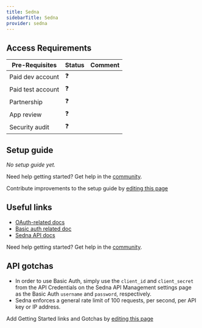 ```yaml
---
title: Sedna
sidebarTitle: Sedna
provider: sedna
---
```



<Overview />
<PreBuiltTooling provider={providers[pageMetadata.provider]} />
<PreBuiltUseCases />

## Access Requirements
| Pre-Requisites | Status | Comment|
| - | - | - |
| Paid dev account | ❓ |  |
| Paid test account | ❓ |  |
| Partnership | ❓ | |
| App review | ❓ |  |
| Security audit | ❓ | |


## Setup guide

_No setup guide yet._

<Tip>Need help getting started? Get help in the [community](https://nango.dev/slack).</Tip>

<Note>Contribute improvements to the setup guide by [editing this page](https://github.com/nangohq/nango/tree/master/docs-v2/integrations/all/insightly.mdx)</Note>


## Useful links

-   [OAuth-related docs](https://developers.sedna.com/reference/authentication-1#oauth-20)
-   [Basic auth related doc](https://developers.sedna.com/reference/authentication-1#basic-auth)
-   [Sedna API docs](https://developers.sedna.com/reference)

<Tip>Need help getting started? Get help in the [community](https://nango.dev/slack).</Tip>

## API gotchas

-   In order to use Basic Auth, simply use the `client_id` and `client_secret` from the API Credentials on the Sedna API Management settings page as the Basic Auth `username` and `password`, respectively.
-   Sedna enforces a general rate limit of 100 requests, per second, per API key or IP address.

<Note>Add Getting Started links and Gotchas by [editing this page](https://github.com/nangohq/nango/tree/master/docs-v2/integrations/all/sedna.mdx)</Note>
